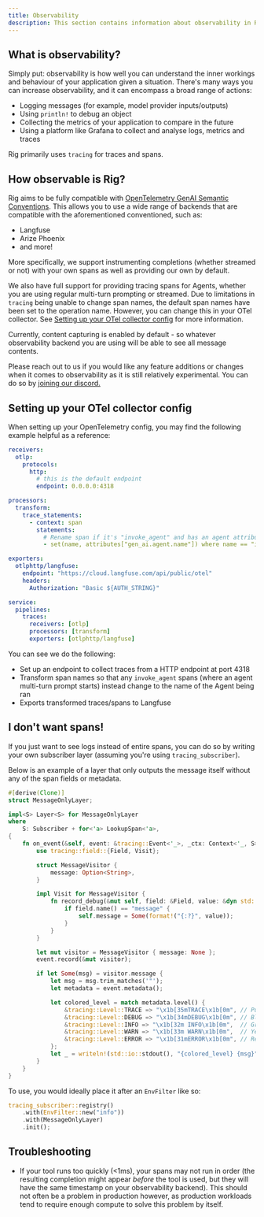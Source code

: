 ```yaml
---
title: Observability
description: This section contains information about observability in Rig.
---
```


## What is observability?

Simply put: observability is how well you can understand the inner workings and behaviour of your application given a situation. There's many ways you can increase observability, and it can encompass a broad range of actions:

- Logging messages (for example, model provider inputs/outputs)
- Using `println!` to debug an object
- Collecting the metrics of your application to compare in the future
- Using a platform like Grafana to collect and analyse logs, metrics and traces

Rig primarily uses `tracing` for traces and spans.

## How observable is Rig?

Rig aims to be fully compatible with [OpenTelemetry GenAI Semantic Conventions](https://opentelemetry.io/docs/specs/semconv/gen-ai/). This allows you to use a wide range of backends that are compatible with the aforementioned conventioned, such as:

- Langfuse
- Arize Phoenix
- and more!

More specifically, we support instrumenting completions (whether streamed or not) with your own spans as well as providing our own by default.

We also have full support for providing tracing spans for Agents, whether you are using regular multi-turn prompting or streamed. Due to limitations in `tracing` being unable to change span names, the default span names have been set to the operation name. However, you can change this in your OTel collector. See [Setting up your OTel collector config](#setting-up-your-otel-collector-config) for more information.

Currently, content capturing is enabled by default - so whatever observability backend you are using will be able to see all message contents.

Please reach out to us if you would like any feature additions or changes when it comes to observability as it is still relatively experimental. You can do so by [joining our discord.](discord.gg/playgrounds)

## Setting up your OTel collector config

When setting up your OpenTelemetry config, you may find the following example helpful as a reference:

```yaml
receivers:
  otlp:
    protocols:
      http:
        # this is the default endpoint
        endpoint: 0.0.0.0:4318

processors:
  transform:
    trace_statements:
      - context: span
        statements:
          # Rename span if it's "invoke_agent" and has an agent attribute
          - set(name, attributes["gen_ai.agent.name"]) where name == "invoke_agent" and attributes["gen_ai.agent.name"] != nil

exporters:
  otlphttp/langfuse:
    endpoint: "https://cloud.langfuse.com/api/public/otel"
    headers:
      Authorization: "Basic ${AUTH_STRING}"

service:
  pipelines:
    traces:
      receivers: [otlp]
      processors: [transform]
      exporters: [otlphttp/langfuse]
```

You can see we do the following:

- Set up an endpoint to collect traces from a HTTP endpoint at port 4318
- Transform span names so that any `invoke_agent` spans (where an agent multi-turn prompt starts) instead change to the name of the Agent being ran
- Exports transformed traces/spans to Langfuse

## I don't want spans!

If you just want to see logs instead of entire spans, you can do so by writing your own subscriber layer (assuming you're using `tracing_subscriber`).

Below is an example of a layer that only outputs the message itself without any of the span fields or metadata.

```rust
#[derive(Clone)]
struct MessageOnlyLayer;

impl<S> Layer<S> for MessageOnlyLayer
where
    S: Subscriber + for<'a> LookupSpan<'a>,
{
    fn on_event(&self, event: &tracing::Event<'_>, _ctx: Context<'_, S>) {
        use tracing::field::{Field, Visit};

        struct MessageVisitor {
            message: Option<String>,
        }

        impl Visit for MessageVisitor {
            fn record_debug(&mut self, field: &Field, value: &dyn std::fmt::Debug) {
                if field.name() == "message" {
                    self.message = Some(format!("{:?}", value));
                }
            }
        }

        let mut visitor = MessageVisitor { message: None };
        event.record(&mut visitor);

        if let Some(msg) = visitor.message {
            let msg = msg.trim_matches('"');
            let metadata = event.metadata();

            let colored_level = match metadata.level() {
                &tracing::Level::TRACE => "\x1b[35mTRACE\x1b[0m", // Purple
                &tracing::Level::DEBUG => "\x1b[34mDEBUG\x1b[0m", // Blue
                &tracing::Level::INFO => "\x1b[32m INFO\x1b[0m",  // Green
                &tracing::Level::WARN => "\x1b[33m WARN\x1b[0m",  // Yellow
                &tracing::Level::ERROR => "\x1b[31mERROR\x1b[0m", // Red
            };
            let _ = writeln!(std::io::stdout(), "{colored_level} {msg}");
        }
    }
}
```

To use, you would ideally place it after an `EnvFilter` like so:

```rust
tracing_subscriber::registry()
    .with(EnvFilter::new("info"))
    .with(MessageOnlyLayer)
    .init();
```

## Troubleshooting

- If your tool runs too quickly (<1ms), your spans may not run in order (the resulting completion might appear _before_ the tool is used, but they will have the same timestamp on your observability backend). This should not often be a problem in production however, as production workloads tend to require enough compute to solve this problem by itself.
